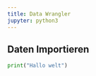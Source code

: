 ```yaml
---
title: Data Wrangler
jupyter: python3
---
```



## Daten Importieren


```python
print("Hallo welt")
```

